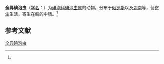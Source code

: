{{Speciesbox
| name = 全异碘泡虫
| status = 
| status_system = 
| image = 
| genus = Myxobolus
| species = disparoides
| authority = (Schulman, 1962)<ref name='id9481'>{{cite web| url =http://www.bioinfo.cn/db05/BjdwSpecies.php?action=view&id=9481| title =全异碘泡虫| work =《中国动物物种编目数据库》| publisher =中国科学院微生物研究所| author =中国科学院动物研究所| accessdate =2009-04-16| deadurl =yes| archiveurl =https://web.archive.org/web/20160305083632/http://www.bioinfo.cn/db05/BjdwSpecies.php?action=view&id=9481| archivedate =2016-03-05}}</ref>
}}

'''全异碘泡虫'''（[[学名|学名]]：{{lang|la|'''''Myxobolus disparoides'''''}}）为[[碘泡科|碘泡科]][[碘泡虫属|碘泡虫属]]的动物。分布于[[俄罗斯|俄罗斯]]以及[[湖南|湖南]]等，营[[寄生|寄生]]生活，寄生在鲩的中肠。<ref name='id9481'/>

== 参考文献 ==
{{reflist}}

{{Wikispecies|Myxobolus disparoides}}

[[Category:碘泡虫属|全异碘泡虫]]


{{Cnidarian-stub}}